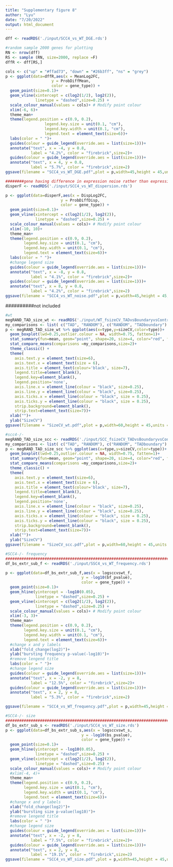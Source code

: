 ```yaml
---
title: "Supplementary figure 8"
author: "Lyu"
date: "7/20/2022"
output: html_document
---
```


```r
dff <- readRDS('./input/SCC4_vs_WT_DGE.rds')

#random sample 2000 genes for plotting
RN <- nrow(dff)
RS <- sample (RN, size=2000, replace =F)
dffR <- dff[RS,]

cols <- c("up" = "#ffad73", "down" = "#26b3ff", "ns" = "grey") 
p <- ggplot(data=dffR,aes(x = MeanLog2FC,
                    y = ProbDiffMean,
                    color = gene_type)) + 
  geom_point(size=0.1)+
  geom_vline(xintercept = c(log2(1/2), log2(2)),
             linetype = "dashed",size=0.25) +
  scale_colour_manual(values = cols)+ # Modify point colour
  xlim(-6, 6)+
  theme_man+
  theme(legend.position = c(0.9, 0.2),
                 legend.key.size = unit(0.1, "cm"),
                 legend.key.width = unit(0.1, "cm"),
                 legend.text = element_text(size=6))+
  labs(color = " ")+
  guides(colour = guide_legend(override.aes = list(size=1)))+
  annotate("text", x = -4, y = 0.8,
           label = "4.2%", color = "firebrick",size=2)+
  guides(colour = guide_legend(override.aes = list(size=1)))+
  annotate("text", x = 4, y = 0.8,
           label = "5.7%", color = "firebrick",size=2)
ggsave(filename = "SCC4_vs_WT_DGE.pdf",plot = p,width=45,height = 45,units = "mm", dpi = 300)

########gene having difference in expression noise rather than expression level
disperF <- readRDS('./input/SCC4_vs_WT_dispersion.rds')

p <- ggplot(data=disperF,aes(x = DispLog2FC,
                        y = ProbDiffDisp,
                        color = gene_type)) + 
  geom_point(size=0.1)+
  geom_vline(xintercept = c(log2(1/2), log2(2)),
             linetype = "dashed",size=0.25) +
  scale_colour_manual(values = cols)+ # Modify point colour
  xlim(-10, 10)+
  theme_man+
  theme(legend.position = c(0.9, 0.2),
        legend.key.size = unit(0.1, "cm"),
        legend.key.width = unit(0.1, "cm"),
        legend.text = element_text(size=6))+
  labs(color = " ")+
  #change legend size
  guides(colour = guide_legend(override.aes = list(size=1)))+
  annotate("text", x = -8, y = 0.8,
           label = "4.1%", color = "firebrick",size=2)+
  guides(colour = guide_legend(override.aes = list(size=1)))+
  annotate("text", x = 8, y = 0.8,
           label = "4.2%", color = "firebrick",size=2)
ggsave(filename = "SCC4_vs_WT_noise.pdf",plot = p,width=45,height = 45,units = "mm", dpi = 300)
```


##########not included
```r

#wt
megRAND_TAD_size_wt <- readRDS('./input/WT_fsizeCV_TADvsBoundaryvsControl.rds')
my_comparisons <- list( c("TAD", "RANDOM"), c("RANDOM", "TADboundary") )
p <- megRAND_TAD_size_wt %>% ggplot(aes(x=type,y=sizeCV,color=type))+
  geom_boxplot(lwd=0.25,outlier.colour = NA, width=0.75, fatten=1)+
  stat_summary(fun=mean, geom="point", shape=20, size=4, color="red", fill="red") +#plot mean
  stat_compare_means(comparisons =my_comparisons,size=2)+
  theme_classic() +
  theme(
    axis.text.y = element_text(size=6),
    axis.text.x = element_text(size = 6),
    axis.title = element_text(colour='black', size=7),
    legend.title=element_blank(),
    legend.key=element_blank(),
    legend.position='none',
    axis.line.x = element_line(colour = "black", size=0.25),
    axis.line.y = element_line(colour = "black", size=0.25),
    axis.ticks.x = element_line(colour = "black", size = 0.25),
    axis.ticks.y = element_line(colour = "black", size = 0.25),
    strip.background=element_blank(),
    strip.text=element_text(size=7))+
  xlab("")+
  ylab("SizeCV")
ggsave(filename = "SizeCV_wt.pdf",plot = p,width=60,height = 45,units = "mm", dpi = 300)

#scc4-/-
megRAND_TAD_size_scc <- readRDS('./input/SCC_fsizeCV_TADvsBoundaryvsControl.rds')
my_comparisons <- list( c("TAD", "RANDOM"), c("RANDOM", "TADboundary") )
p <- megRAND_TAD_size_scc %>% ggplot(aes(x=type,y=sizeCV,color=type))+
  geom_boxplot(lwd=0.25,outlier.colour = NA, width=0.75, fatten=1)+
  stat_summary(fun=mean, geom="point", shape=20, size=4, color="red", fill="red") +
  stat_compare_means(comparisons =my_comparisons,size=2)+
  theme_classic() +
  theme(
    axis.text.y = element_text(size=6),
    axis.text.x = element_text(size = 6),
    axis.title = element_text(colour='black', size=7),
    legend.title=element_blank(),
    legend.key=element_blank(),
    legend.position='none',
    axis.line.x = element_line(colour = "black", size=0.25),
    axis.line.y = element_line(colour = "black", size=0.25),
    axis.ticks.x = element_line(colour = "black", size = 0.25),
    axis.ticks.y = element_line(colour = "black", size = 0.25),
    strip.background=element_blank(),
    strip.text=element_text(size=7))+
  xlab("")+
  ylab("SizeCV")
ggsave(filename = "SizeCV_scc.pdf",plot = p,width=60,height = 45,units = "mm", dpi = 300)

```



```r
#SCC4-/- frequency
##########################################################################################
df_bs_extr_sub_f <- readRDS('./input/SSC4_vs_WT_frequency.rds')

p <- ggplot(data=df_bs_extr_sub_f,aes(x = logsccvswt_f,
                                 y = -log10(bf_pvalue),
                                 color = gene_type)) + 
  geom_point(size=0.1)+
  geom_hline(yintercept = -log10(0.05),
             linetype = "dashed",size=0.25) + 
  geom_vline(xintercept = c(log2(1/2), log2(2)),
             linetype = "dashed",size=0.25) +
  scale_colour_manual(values = cols)+ # Modify point colour
  xlim(-3, 3)+
  theme_man+
  theme(legend.position = c(0.9, 0.2),
        legend.key.size = unit(0.1, "cm"),
        legend.key.width = unit(0.1, "cm"),
        legend.text = element_text(size=6))+ 
  #change x and y labels
  xlab("fold_change(log2)")+  
  ylab("bursting frequency p-value(-log10)")+ 
  #remove lengend title
  labs(color = " ")+
  #change legend size
  guides(colour = guide_legend(override.aes = list(size=1)))+
  annotate("text", x = -2, y = 8,
           label = "12.5%", color = "firebrick",size=2)+
  guides(colour = guide_legend(override.aes = list(size=1)))+
  annotate("text", x = 2, y = 8,
           label = "5.3%", color = "firebrick",size=2)

ggsave(filename = "SCC4_vs_WT_frequency.pdf",plot = p,width=45,height = 45,units = "mm", dpi = 300)

#SCC4-/- size
##########################################################################################
df_bs_extr_sub_s <- readRDS('./input/SCC4_vs_WT_size.rds')
p <- ggplot(data=df_bs_extr_sub_s,aes(x = logsccvswt_s,
                                 y = -log10(bs_pvalue),
                                 color = gene_type)) + 
  geom_point(size=0.1)+
  geom_hline(yintercept = -log10(0.05),
             linetype = "dashed",size=0.25) + 
  geom_vline(xintercept = c(log2(1/2), log2(2)),
             linetype = "dashed",size=0.25) +
  scale_colour_manual(values = cols)+ # Modify point colour
  #xlim(-4, 4)+
  theme_man+
  theme(legend.position = c(0.9, 0.2),
        legend.key.size = unit(0.1, "cm"),
        legend.key.width = unit(0.1, "cm"),
        legend.text = element_text(size=6))+ 
  #change x and y labels
  xlab("fold_change(log2)")+  
  ylab("bursting size p-value(log10)")+ 
  #remove lengend title
  labs(color = " ")+
  #change legend size
  guides(colour = guide_legend(override.aes = list(size=1)))+
  annotate("text", x = -2, y = 8,
           label = "7.5%", color = "firebrick",size=2)+
  guides(colour = guide_legend(override.aes = list(size=1)))+
  annotate("text", x = 2, y = 8,
           label = "19.1%", color = "firebrick",size=2)
ggsave(filename = "SCC4_vs_WT_size.pdf",plot = p,width=45,height = 45,units = "mm", dpi = 300)

```


